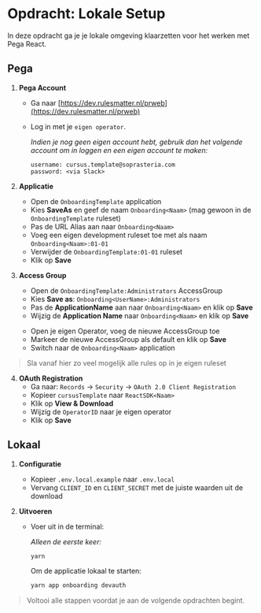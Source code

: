 # Opdracht: Lokale Setup

In deze opdracht ga je je lokale omgeving klaarzetten voor het werken met Pega React.

## Pega

1. **Pega Account**
   - Ga naar [https://dev.rulesmatter.nl/prweb](https://dev.rulesmatter.nl/prweb)
   - Log in met je `eigen operator`.

     _Indien je nog geen eigen account hebt, gebruik dan het volgende account om in loggen en een eigen account te maken:_

     ```
     username: cursus.template@soprasteria.com
     password: <via Slack>
     ```

2. **Applicatie**
   - Open de `OnboardingTemplate` application
   - Kies **SaveAs** en geef de naam `Onboarding<Naam>` (mag gewoon in de `OnboardingTemplate` ruleset)
   - Pas de URL Alias aan naar `Onboarding<Naam>`
   - Voeg een eigen development ruleset toe met als naam `Onboarding<Naam>:01-01`
   - Verwijder de `OnboardingTemplate:01-01` ruleset
   - Klik op **Save**

3. **Access Group**
   - Open de `OnboardingTemplate:Administrators` AccessGroup
   - Kies **Save as**: `Onboarding<UserName>:Administrators`
   - Pas de **ApplicationName** aan naar `Onboarding<Naam>` en klik op **Save**
   - Wijzig de **Application Name** naar `Onboarding<Naam>` en klik op **Save**
     >
   - Open je eigen Operator, voeg de nieuwe AccessGroup toe
   - Markeer de nieuwe AccessGroup als default en klik op **Save**
   - Switch naar de `Onboarding<Naam>` application

> Sla vanaf hier zo veel mogelijk alle rules op in je eigen ruleset

4. **OAuth Registration**
   - Ga naar: `Records` -> `Security` -> `OAuth 2.0 Client Registration`
   - Kopieer `cursusTemplate` naar `ReactSDK<Naam>`
   - Klik op **View & Download**
   - Wijzig de `OperatorID` naar je eigen operator
   - Klik op **Save**

## Lokaal

1. **Configuratie**
   - Kopieer `.env.local.example` naar `.env.local`
   - Vervang `CLIENT_ID` en `CLIENT_SECRET` met de juiste waarden uit de download

2. **Uitvoeren**
   - Voer uit in de terminal:

     _Alleen de eerste keer:_

     ```sh
     yarn
     ```

     Om de applicatie lokaal te starten:

     ```sh
     yarn app onboarding devauth
     ```

> Voltooi alle stappen voordat je aan de volgende opdrachten begint.
